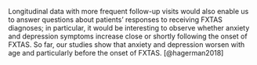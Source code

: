 Longitudinal data with more frequent follow-up visits 
would also enable us to answer questions about 
patients’ responses to receiving FXTAS diagnoses; 
in particular, it would be interesting to observe whether 
anxiety and depression symptoms increase 
close or shortly following the onset of FXTAS. 
So far, our studies show that anxiety and depression worsen with age 
and particularly before the onset of FXTAS. [@hagerman2018]
